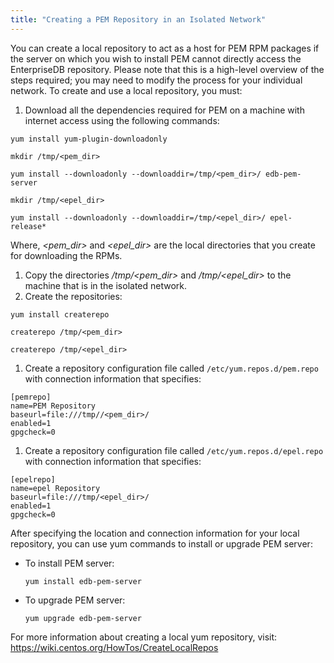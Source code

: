 ```yaml
---
title: "Creating a PEM Repository in an Isolated Network"
---
```


<div id="creating_pem_repo_isolated_network" class="registered_link"></div>

You can create a local repository to act as a host for PEM RPM packages if the server on which you wish to install PEM cannot directly access the EnterpriseDB repository. Please note that this is a high-level overview of the steps required; you may need to modify the process for your individual network. To create and use a local repository, you must:

1.  Download all the dependencies required for PEM on a machine with internet access using the following commands:

<!-- -->

```
yum install yum-plugin-downloadonly

mkdir /tmp/<pem_dir>

yum install --downloadonly --downloaddir=/tmp/<pem_dir>/ edb-pem-server

mkdir /tmp/<epel_dir>

yum install --downloadonly --downloaddir=/tmp/<epel_dir>/ epel-release*
```

Where, *&lt;pem_dir>* and *&lt;epel_dir>* are the local directories that you create for downloading the RPMs.

1.  Copy the directories */tmp/&lt;pem_dir>* and */tmp/&lt;epel_dir>* to the machine that is in the isolated network.
2.  Create the repositories:

<!-- -->

```
yum install createrepo

createrepo /tmp/<pem_dir>

createrepo /tmp/<epel_dir>
```

1.  Create a repository configuration file called `/etc/yum.repos.d/pem.repo` with connection information that specifies:

<!-- -->

```
[pemrepo]
name=PEM Repository
baseurl=file:///tmp//<pem_dir>/
enabled=1
gpgcheck=0
```

1.  Create a repository configuration file called `/etc/yum.repos.d/epel.repo` with connection information that specifies:

<!-- -->

```
[epelrepo]
name=epel Repository
baseurl=file:///tmp/<epel_dir>/
enabled=1
gpgcheck=0
```

After specifying the location and connection information for your local repository, you can use yum commands to install or upgrade PEM server:

-   To install PEM server:

    `yum install edb-pem-server`

-   To upgrade PEM server:

    `yum upgrade edb-pem-server`

For more information about creating a local yum repository, visit: <https://wiki.centos.org/HowTos/CreateLocalRepos>
